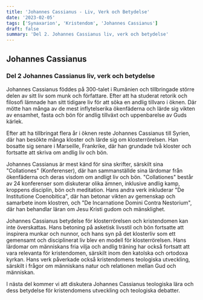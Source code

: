 ```yaml
---
title: 'Johannes Cassianus - Liv, Verk och Betydelse'
date: '2023-02-05'
tags: ['Synaxarion', 'Kristendom', 'Johannes Cassianus']
draft: false
summary: 'Del 2. Johannes Cassianus liv, verk och betydelse'
---
```


## Johannes Cassianus

### Del 2 Johannes Cassianus liv, verk och betydelse

Johannes Cassianus föddes på 300-talet i Rumänien och tillbringade större delen av sitt liv som munk och författare. Efter att ha studerat retorik och filosofi lämnade han sitt tidigare liv för att söka en andlig tillvaro i öknen. Där mötte han många av de mest inflytelserika ökenfäderna och lärde sig vikten av ensamhet, fasta och bön för andlig tillväxt och uppenbarelse av Guds kärlek.

Efter att ha tillbringat flera år i öknen reste Johannes Cassianus till Syrien, där han besökte många kloster och lärde sig om klosterrörelsen. Han bosatte sig senare i Marseille, Frankrike, där han grundade två kloster och fortsatte att skriva om andlig liv och bön.

Johannes Cassianus är mest känd för sina skrifter, särskilt sina "Collationes" (Konferenser), där han sammanställde sina lärdomar från ökenfäderna och deras visdom om andligt liv och bön. "Collationes" består av 24 konferenser som diskuterar olika ämnen, inklusive andlig kamp, kroppens disciplin, bön och meditation. Hans andra verk inkluderar "De Institutione Coenobitica", där han betonar vikten av gemenskap och samarbete inom klostren, och "De Incarnatione Domini Contra Nestorium", där han behandlar läran om Jesu Kristi gudom och mänsklighet.

Johannes Cassianus betydelse för klosterrörelsen och kristendomen kan inte överskattas. Hans betoning på asketisk livsstil och bön fortsatte att inspirera munkar och nunnor, och hans syn på det klosterliv som ett gemensamt och disciplinerat liv blev en modell för klosterrörelsen. Hans lärdomar om människans fria vilja och andlig träning har också fortsatt att vara relevanta för kristendomen, särskilt inom den katolska och ortodoxa kyrkan. Hans verk påverkade också kristendomens teologiska utveckling, särskilt i frågor om människans natur och relationen mellan Gud och människan.

I nästa del kommer vi att diskutera Johannes Cassianus teologiska lära och dess betydelse för kristendomens utveckling och teologiska debatter.
